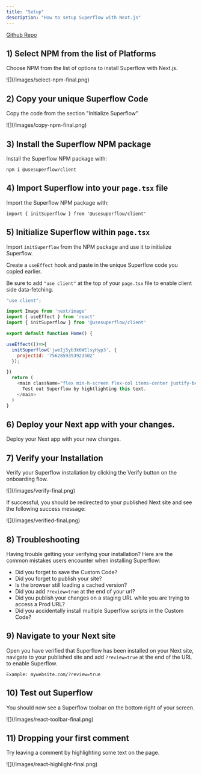 ```yaml
---
title: "Setup"
description: "How to setup Superflow with Next.js"
---
```


[Github Repo](https://github.com/benjvelt/superflow-next)

## 1) Select NPM from the list of Platforms

Choose NPM from the list of options to install Superflow with Next.js.

<Frame>
![](/images/select-npm-final.png)
</Frame>


## 2) Copy your unique Superflow Code

Copy the code from the section "Initialize Superflow"

<Frame>
![](/images/copy-npm-final.png)
</Frame>

## 3) Install the Superflow NPM package

Install the Superflow NPM package with:

```
npm i @usesuperflow/client
```

## 4) Import Superflow into your `page.tsx` file

Import the Superflow NPM package with:

```
import { initSuperflow } from '@usesuperflow/client'
```


## 5) Initialize Superflow within `page.tsx`

Import `initSuperflow` from the NPM package and use it to initialize Superflow.

Create a `useEffect` hook and paste in the unique Superflow code you copied earlier.

Be sure to add `"use client"` at the top of your `page.tsx` file to enable client side data-fetching.

```js
"use client";

import Image from 'next/image'
import { useEffect } from 'react'
import { initSuperflow } from '@usesuperflow/client'

export default function Home() {

useEffect(()=>{
  initSuperflow('jweIj5yb3k6WElsyHyp3', {
    projectId: '7562859393923502'
  });

})
  return (
    <main className="flex min-h-screen flex-col items-center justify-between p-24">
      Test out Superflow by hightlighting this text.
    </main>
  )
}

```

## 6) Deploy your Next app with your changes.

Deploy your Next app with your new changes.

## 7) Verify your Installation

Verify your Superflow installation by clicking the Verify button on the onboarding flow.

<Frame>
![](/images/verify-final.png)
</Frame>

If successful, you should be redirected to your published Next site and see the following success message:

<Frame>
![](/images/verified-final.png)
</Frame>

## 8) Troubleshooting

Having trouble getting your verifying your installation? Here are the common mistakes users encounter when installing Superflow:

 - Did you forget to save the Custom Code?
 - Did you forget to publish your site?
 - Is the browser still loading a cached version?
 - Did you add `?review=true` at the end of your url?
 - Did you publish your changes on a staging URL while you are trying to access a Prod URL?
 - Did you accidentally install multiple Superflow scripts in the Custom Code?


## 9) Navigate to your Next site 

Open you have verified that Superflow has been installed on your Next site, navigate to your published site and add `?review=true` at the end of the URL to enable Superflow. 

`Example: mywebsite.com/?review=true`


## 10) Test out Superflow

You should now see a Superflow toolbar on the bottom right of your screen.

<Frame>
![](/images/react-toolbar-final.png)
</Frame>




## 11) Dropping your first comment
Try leaving a comment by highlighting some text on the page.

<Frame>
![](/images/react-highlight-final.png)
</Frame>